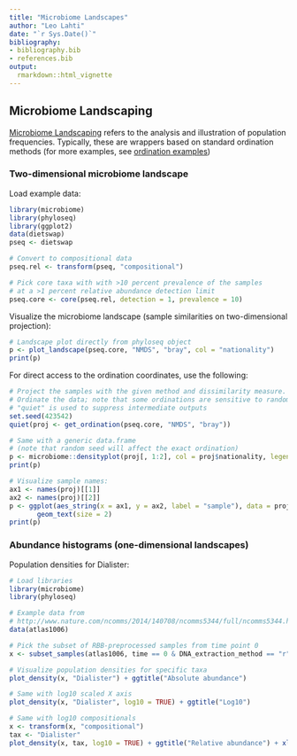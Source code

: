 ```yaml
---
title: "Microbiome Landscapes"
author: "Leo Lahti"
date: "`r Sys.Date()`"
bibliography: 
- bibliography.bib
- references.bib
output: 
  rmarkdown::html_vignette
---
```

<!--
  %\VignetteEngine{knitr::rmarkdown}
  %\VignetteIndexEntry{microbiome tutorial - density}
  %\usepackage[utf8]{inputenc}
  %\VignetteEncoding{UTF-8}  
-->


## Microbiome Landscaping

[Microbiome Landscaping](https://academic.oup.com/femsre/article/doi/10.1093/femsre/fuw045/2979411/Intestinal-microbiome-landscaping-insight-in#58802539) refers to the analysis and illustration of population frequencies. Typically, these are wrappers based on standard ordination methods (for more examples, see [ordination examples](Ordination.md))


### Two-dimensional microbiome landscape

Load example data:

```r
library(microbiome)
library(phyloseq)
library(ggplot2)
data(dietswap)
pseq <- dietswap

# Convert to compositional data
pseq.rel <- transform(pseq, "compositional")

# Pick core taxa with with >10 percent prevalence of the samples
# at a >1 percent relative abundance detection limit
pseq.core <- core(pseq.rel, detection = 1, prevalence = 10)
```


Visualize the microbiome landscape (sample similarities on two-dimensional projection):

```r
# Landscape plot directly from phyloseq object
p <- plot_landscape(pseq.core, "NMDS", "bray", col = "nationality")
print(p)
```

For direct access to the ordination coordinates, use the following:

```r
# Project the samples with the given method and dissimilarity measure. 
# Ordinate the data; note that some ordinations are sensitive to random seed
# "quiet" is used to suppress intermediate outputs
set.seed(423542)
quiet(proj <- get_ordination(pseq.core, "NMDS", "bray"))

# Same with a generic data.frame
# (note that random seed will affect the exact ordination)
p <- microbiome::densityplot(proj[, 1:2], col = proj$nationality, legend = T)
print(p)

# Visualize sample names:
ax1 <- names(proj)[[1]]
ax2 <- names(proj)[[2]]
p <- ggplot(aes_string(x = ax1, y = ax2, label = "sample"), data = proj) +
       geom_text(size = 2)
print(p)
```


### Abundance histograms (one-dimensional landscapes)

Population densities for Dialister:

```r
# Load libraries
library(microbiome)
library(phyloseq)

# Example data from
# http://www.nature.com/ncomms/2014/140708/ncomms5344/full/ncomms5344.html
data(atlas1006)

# Pick the subset of RBB-preprocessed samples from time point 0
x <- subset_samples(atlas1006, time == 0 & DNA_extraction_method == "r")

# Visualize population densities for specific taxa
plot_density(x, "Dialister") + ggtitle("Absolute abundance")

# Same with log10 scaled X axis
plot_density(x, "Dialister", log10 = TRUE) + ggtitle("Log10")

# Same with log10 compositionals
x <- transform(x, "compositional")
tax <- "Dialister"
plot_density(x, tax, log10 = TRUE) + ggtitle("Relative abundance") + xlab("Relative abundance (%)")
```

